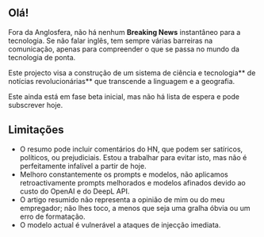 
<CallToAction />

## Olá!

Fora da Anglosfera, não há nenhum **Breaking News** instantâneo para a tecnologia.
Se não falar inglês, tem sempre várias barreiras na comunicação, apenas para compreender o que se passa no mundo da tecnologia de ponta.


<Callout type="info" emoji="🗞">

Este projecto visa a construção de um sistema de ciência e tecnologia** de notícias revolucionárias** que transcende a linguagem e a geografia.

</Callout>

Este ainda está em fase beta inicial, mas não há lista de espera e pode subscrever hoje.

## Limitações

- O resumo pode incluir comentários do HN, que podem ser satíricos, políticos, ou prejudiciais. Estou a trabalhar para evitar isto, mas não é perfeitamente infalível a partir de hoje.
- Melhoro constantemente os prompts e modelos, não aplicamos retroactivamente prompts melhorados e modelos afinados devido ao custo do OpenAI e do DeepL API.
- O artigo resumido não representa a opinião de mim ou do meu empregador; não lhes toco, a menos que seja uma gralha óbvia ou um erro de formatação.
- O modelo actual é vulnerável a ataques de injecção imediata.
